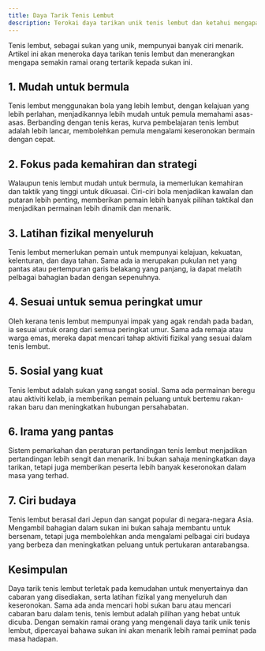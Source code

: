 ```yaml
---
title: Daya Tarik Tenis Lembut
description: Terokai daya tarikan unik tenis lembut dan ketahui mengapa ia menarik ramai peminat.
---
```


Tenis lembut, sebagai sukan yang unik, mempunyai banyak ciri menarik. Artikel ini akan meneroka daya tarikan tenis lembut dan menerangkan mengapa semakin ramai orang tertarik kepada sukan ini.

## 1. Mudah untuk bermula

Tenis lembut menggunakan bola yang lebih lembut, dengan kelajuan yang lebih perlahan, menjadikannya lebih mudah untuk pemula memahami asas-asas. Berbanding dengan tenis keras, kurva pembelajaran tenis lembut adalah lebih lancar, membolehkan pemula mengalami keseronokan bermain dengan cepat.

## 2. Fokus pada kemahiran dan strategi

Walaupun tenis lembut mudah untuk bermula, ia memerlukan kemahiran dan taktik yang tinggi untuk dikuasai. Ciri-ciri bola menjadikan kawalan dan putaran lebih penting, memberikan pemain lebih banyak pilihan taktikal dan menjadikan permainan lebih dinamik dan menarik.

## 3. Latihan fizikal menyeluruh

Tenis lembut memerlukan pemain untuk mempunyai kelajuan, kekuatan, kelenturan, dan daya tahan. Sama ada ia merupakan pukulan net yang pantas atau pertempuran garis belakang yang panjang, ia dapat melatih pelbagai bahagian badan dengan sepenuhnya.

## 4. Sesuai untuk semua peringkat umur

Oleh kerana tenis lembut mempunyai impak yang agak rendah pada badan, ia sesuai untuk orang dari semua peringkat umur. Sama ada remaja atau warga emas, mereka dapat mencari tahap aktiviti fizikal yang sesuai dalam tenis lembut.

## 5. Sosial yang kuat

Tenis lembut adalah sukan yang sangat sosial. Sama ada permainan beregu atau aktiviti kelab, ia memberikan pemain peluang untuk bertemu rakan-rakan baru dan meningkatkan hubungan persahabatan.

## 6. Irama yang pantas

Sistem pemarkahan dan peraturan pertandingan tenis lembut menjadikan pertandingan lebih sengit dan menarik. Ini bukan sahaja meningkatkan daya tarikan, tetapi juga memberikan peserta lebih banyak keseronokan dalam masa yang terhad.

## 7. Ciri budaya

Tenis lembut berasal dari Jepun dan sangat popular di negara-negara Asia. Mengambil bahagian dalam sukan ini bukan sahaja membantu untuk bersenam, tetapi juga membolehkan anda mengalami pelbagai ciri budaya yang berbeza dan meningkatkan peluang untuk pertukaran antarabangsa.

## Kesimpulan

Daya tarik tenis lembut terletak pada kemudahan untuk menyertainya dan cabaran yang disediakan, serta latihan fizikal yang menyeluruh dan keseronokan. Sama ada anda mencari hobi sukan baru atau mencari cabaran baru dalam tenis, tenis lembut adalah pilihan yang hebat untuk dicuba. Dengan semakin ramai orang yang mengenali daya tarik unik tenis lembut, dipercayai bahawa sukan ini akan menarik lebih ramai peminat pada masa hadapan.